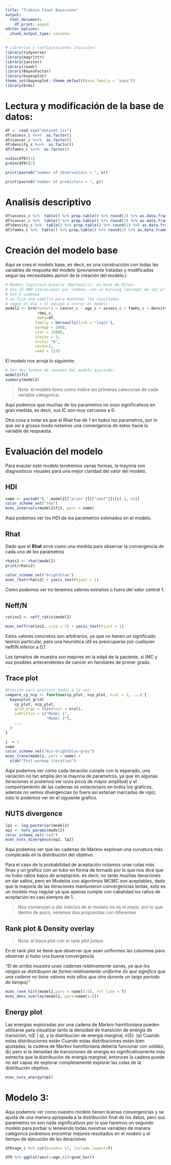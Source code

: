 ```yaml
---
title: "Trabajo Final Bayesiana"
output:
  html_document:
    df_print: paged
editor_options:
  chunk_output_type: console
---
```


```r
# Librerias y configuraciones iniciales:
library(tidyverse)
library(magrittr)
library(janitor)
library(readr)
library(BayesFactor)
library(bayesplot)
theme_set(bayesplot::theme_default(base_family = "sans"))
library(brms)
```

# Lectura y modificación de la base de datos:

```r
df <- read_csv("dataset.csv")
df$assess_c %<>%  as.factor()
df$cancer_c %<>%  as.factor()
df$density_c %<>%  as.factor()
df$famhx_c %<>%  as.factor()

n=dim(df0)[1]
p=dim(df0)[2]

print(paste0("number of observations = ", n))

print(paste0("number of predictors = ", p))
```


# Analisís descriptivo

```r
df$assess_c %>%  table() %>% prop.table() %>% round(2) %>% as.data.frame()
df$cancer_c %>%  table() %>% prop.table() %>% round(2) %>% as.data.frame()
df$density_c %>%  table() %>% prop.table() %>% round(2) %>% as.data.frame()
df$famhx_c %>%  table() %>% prop.table() %>% round(2) %>% as.data.frame()
```


# Creación del modelo base

Aqui se crea el modelo base, es decir, es una construcción con todas las variables de respueta del modelo (previamente tratadas y modificadas según las necesidades apriori de la creación del modelo.) 

```r
# Modelo logístico binario (Bernoulli), en base de RStan:
# Son 15.000 iteraciones por cadena, con un burning (warmup) de las primeras 3000 iteraciones
# Son 3 cadenas
# se fija una semilla para mantener los resultados
# según el dia o el equipo a correr el modelo
model2 <- brm(formula = cancer_c ~ age_c + assess_c + famhx_c + density_c
              +bmi_c,
              data=df, 
             family = bernoulli(link = "logit"),
             warmup = 3000, 
             iter = 15000, 
             chains = 3, 
             inits= "0", 
             cores=2,
             seed = 123)
```


El modelo nos arroja lo siguiente:

```r
# Son dos formas de resumen del modelo ajustado:
model2$fit
summary(model2)
```

> Nota: el modelo tomo como indice las primeras catecorias de cada variable categorica.

Aqui podemos que muchas de los parametros no sosn significativos en gran medida, es decir, sus IC son muy cercanos a 0.

Otra cosa a notar es que el Rhat fue de 1 en todos los parametros, por lo que así a grosso modo notamos una convergencia de estos hacia la variable de respuesta.

# Evaluación del modelo

Para evaular este modelo tendremos varias formas, la mayoria son diagnosticos
visuales para una mejor claridad del valor del modelo.

## HDI 

```r
name <- paste0("b_",model2[["prior"]][["coef"]])[c(-1,-14)]
color_scheme_set("red")
mcmc_intervals(model2$fit, pars = name)
```

Aqui podemos ver los HDI de los parametros estimados en el modelo.


## Rhat

Dado que el **Rhat** sirve como una medida para observar la convergencia de cada uno de los parametros

```r
rhats2 <- rhat(model2)
print(rhats2)

color_scheme_set("brightblue")
mcmc_rhat(rhats2) + yaxis_text(hjust = 1)
```

Como podemos ver no tenemos valores extraños o fuera del valor central 1.

## Neff/N

```r
ratios2 <- neff_ratio(model2)

mcmc_neff(ratios2, size = 2) + yaxis_text(hjust = 1)
```


Estos valores concretos son arbitrarios, ya que no tienen un significado teórico particular, pero una heurística útil es preocuparse por cualquier neff/N inferior a 0,1.

Los tamaños de muestra son mejores en la edad de la paciente, si IMC y sus posibles antecendentes de cancer en familiares de primer grado.

## Trace plot

```r
#Función para graficar todos a la vez:
compare_cp_ncp <- function(cp_plot, ncp_plot, ncol = 2, ...) {
  bayesplot_grid(
    cp_plot, ncp_plot, 
    grid_args = list(ncol = ncol),
    subtitles = c("Model 1", 
                  "Model 2"),
    ...
  )
}
```


```r
i  = 1
name
color_scheme_set("mix-brightblue-gray")
mcmc_trace(model2, pars = name) + 
  xlab("Post-warmup iteration")
```

Aqui podemos ver como cada iteración cumple con lo esperado, una variación no tan amplia (en la mayoria de parametros, ya que en algunas iteraciones si podemos ver unos picos de mayor amplitud) y el comportamiento de las cadenas es estacionario en todos los graficos, además no vemos divergencias (si fuera así estarian marcadas de rojo), esto lo podemos ver en el siguiente grafico.

## NUTS divergence

```r
lp2 <- log_posterior(model2)
np2 <- nuts_params(model2)
color_scheme_set("red")
mcmc_nuts_divergence(np2, lp2)
```

Aqui podemos ver que las cadenas de Markov exploran una curvatura más complicada en la distribución del objetivo.

Para el caso de la probabilidad de aceptación notamos unas colas más finas y un grafico con un tubo en forma de tornado por lo que nos dice que no hubo ratios bajos de aceptación, es decir, no tardo muchas iteraciones en dar saltos, pero en Modelos con algoritmos MCMC son aceptables, dado que la mayoria de las iteraciones mantuvieron convergencias lentas, esto es un modelo muy regular ya que apenas cumple con cabalidad los ratios de aceptación en casi siempre de 1.


> Nos comienzan a dar indicios de el modelo no es el mejor, por lo que dentro de poco, veremos dos propuestas con diferentes 

## Rank plot & Density overlay

> Nota: el trace plot con el rank plot juntos

En el rank plot se tiene que observar que sean uniformes las columnas
para observar si hubo una buena convergencia

*"El de arriba muestra unas cadenas relativamente sanas, ya que los rangos se distribuyen de forma relativamente uniforme (lo que significa que una cadena no tiene valores más altos que otra durante un largo periodo de tiempo)"*

```r
mcmc_rank_hist(model2,pars = name[5:8], ref_line = T)
mcmc_dens_overlay(model2, pars=name[1:6])
```

## Energy plot

Las energías exploradas por una cadena de Markov hamiltoniana pueden utilizarse para visualizar tanto la densidad de transición de energía
de transición, π(E | q), y la distribución de energía marginal, π(E). (a) Cuando estas distribuciones están
Cuando estas distribuciones están bien ajustadas, la cadena de Markov hamiltoniana debería funcionar con solidez, (b) pero si la densidad de transiciones de energía
es significativamente más estrecha que la distribución de energía marginal, entonces la cadena puede no ser capaz de explorar completamente
explorar las colas de la distribución objetivo.

```r
mcmc_nuts_energy(np2)
```

# Modelo 3:

Aqui podemos ver como nuestro modelo tienen buenas convergencias y se ajusta de una manera apropiada a la distribución final de los datos, pero sus parametros no son nada significativos por lo que haremos un segundo modelo para porbar si teneiendo todas nuestras variables de manera categorica podremos encontrar mejores resultados en el modelo y el tiempo de ejecución de las iteraciones

```r
df0$age_c %>% cut(breaks= 17, include.lowest=T)

df0 %>% ggplot(aes(x=age_c))+geom_bar()
```



